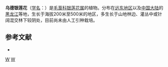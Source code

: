 {{Speciesbox 
| taxon = Anemone udensis
| authority = Trautv. et C. A. Mey.
}}
'''乌德银莲花'''（[[学名|学名]]：{{lang|la|''Anemone udensis''}}）是[[毛茛科|毛茛科]][[银莲花属|银莲花属]]的植物。分布在[[远东地区|远东地区]]以及[[中国大陆|中国大陆]]的[[黑龙江|黑龙江]]等地，生长于海拔200米至500米的地区，多生长于山地林边、灌丛中或针阔混交林下较阴处，目前尚未由人工引种栽培。

== 参考文献 ==
<div class="references-small">
* {{cite web| url =http://www.bioinfo.cn/db05/KmzwSpecies.php?action=view&id=18057| title =乌德银莲花| work =《中国高等植物数据库全库》| publisher =中国科学院微生物研究所| author =昆明植物研究所| accessdate =2009-02-25| deadurl =yes| archiveurl =https://web.archive.org/web/20160305102711/http://www.bioinfo.cn/db05/KmzwSpecies.php?action=view&id=18057| archivedate =2016-03-05}}
</div>
{{Taxonbar|from=Q10878020}}

[[Category:银莲花属|W]]
[[Category:黑龙江植物|W]]